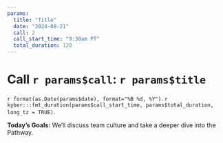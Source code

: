 ```yaml
---
params:
  title: "Title"
  date: "2024-08-21"
  call: 2
  call_start_time: "9:30am PT"
  total_duration: 120
---
```


# Call `r params$call`: `r params$title`

`r format(as.Date(params$date), format="%B %d, %Y")`. `r kyber:::fmt_duration(params$call_start_time, params$total_duration, long_tz = TRUE)`.

**Today's Goals:** We’ll discuss team culture and take a deeper dive into the Pathway.
